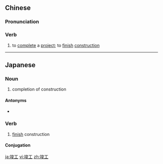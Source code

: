 ==Chinese==
{{zh-forms}}

===Pronunciation===
{{zh-pron
|m=jùngōng
|c=zeon3 gung1
|h=pfs=chun-kûng
|mn=chùn-kang
|cat=v
}}

===Verb===
{{zh-verb}}

# to [[complete]] a [[project]]; to [[finish]] [[construction]]

----

==Japanese==
{{ja-kanjitab|竣|工}}

===Noun===
{{ja-noun|しゅんこう}}

# completion of construction

====Antonyms====
* {{l|ja|着工}}

===Verb===
{{ja-verb-suru|k|hira=しゅんこう|rom=shunkō}}

# [[finish]] construction

====Conjugation====
{{ja-suru|竣工|しゅんこう|shunkō}}

[[ja:竣工]]
[[vi:竣工]]
[[zh:竣工]]